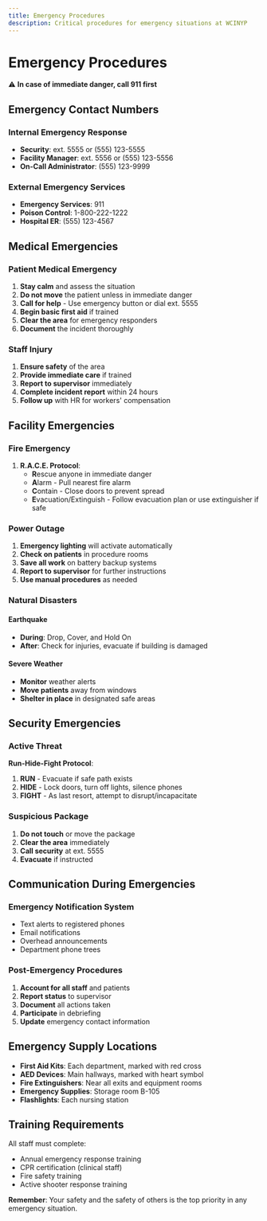 ```yaml
---
title: Emergency Procedures
description: Critical procedures for emergency situations at WCINYP
---
```


# Emergency Procedures

⚠️ **In case of immediate danger, call 911 first**

## Emergency Contact Numbers

### Internal Emergency Response
- **Security**: ext. 5555 or (555) 123-5555
- **Facility Manager**: ext. 5556 or (555) 123-5556
- **On-Call Administrator**: (555) 123-9999

### External Emergency Services
- **Emergency Services**: 911
- **Poison Control**: 1-800-222-1222
- **Hospital ER**: (555) 123-4567

## Medical Emergencies

### Patient Medical Emergency
1. **Stay calm** and assess the situation
2. **Do not move** the patient unless in immediate danger
3. **Call for help** - Use emergency button or dial ext. 5555
4. **Begin basic first aid** if trained
5. **Clear the area** for emergency responders
6. **Document** the incident thoroughly

### Staff Injury
1. **Ensure safety** of the area
2. **Provide immediate care** if trained
3. **Report to supervisor** immediately
4. **Complete incident report** within 24 hours
5. **Follow up** with HR for workers' compensation

## Facility Emergencies

### Fire Emergency
1. **R.A.C.E. Protocol**:
   - **R**escue anyone in immediate danger
   - **A**larm - Pull nearest fire alarm
   - **C**ontain - Close doors to prevent spread
   - **E**vacuation/Extinguish - Follow evacuation plan or use extinguisher if safe

### Power Outage
1. **Emergency lighting** will activate automatically
2. **Check on patients** in procedure rooms
3. **Save all work** on battery backup systems
4. **Report to supervisor** for further instructions
5. **Use manual procedures** as needed

### Natural Disasters

#### Earthquake
- **During**: Drop, Cover, and Hold On
- **After**: Check for injuries, evacuate if building is damaged

#### Severe Weather
- **Monitor** weather alerts
- **Move patients** away from windows
- **Shelter in place** in designated safe areas

## Security Emergencies

### Active Threat
**Run-Hide-Fight Protocol**:
1. **RUN** - Evacuate if safe path exists
2. **HIDE** - Lock doors, turn off lights, silence phones
3. **FIGHT** - As last resort, attempt to disrupt/incapacitate

### Suspicious Package
1. **Do not touch** or move the package
2. **Clear the area** immediately
3. **Call security** at ext. 5555
4. **Evacuate** if instructed

## Communication During Emergencies

### Emergency Notification System
- Text alerts to registered phones
- Email notifications
- Overhead announcements
- Department phone trees

### Post-Emergency Procedures
1. **Account for all staff** and patients
2. **Report status** to supervisor
3. **Document** all actions taken
4. **Participate** in debriefing
5. **Update** emergency contact information

## Emergency Supply Locations

- **First Aid Kits**: Each department, marked with red cross
- **AED Devices**: Main hallways, marked with heart symbol
- **Fire Extinguishers**: Near all exits and equipment rooms
- **Emergency Supplies**: Storage room B-105
- **Flashlights**: Each nursing station

## Training Requirements

All staff must complete:
- Annual emergency response training
- CPR certification (clinical staff)
- Fire safety training
- Active shooter response training

**Remember**: Your safety and the safety of others is the top priority in any emergency situation.